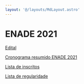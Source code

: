 ```yaml
---
layout: '@/layouts/MdLayout.astro'
---
```






ENADE 2021
==========








[Edital](https://in.gov.br/en/web/dou/-/edital-n-36-de-12-de-julho-de-2021exame-nacional-de-desempenho-dos-estudantes-enade-2021-331807144)


[Cronograma resumido ENADE 2021](/cpt/institucional/enade/enade-2021/cronograma_resumido.png/view)


[Lista de inscritos](/cpt/institucional/enade/enade-2021/concluintes-enade-2021.pdf/view)


[Lista de regularidade](/cpt/institucional/enade/enade-2021/enade-2021-relatorio-de-regularidade-concluintes.pdf/view)










